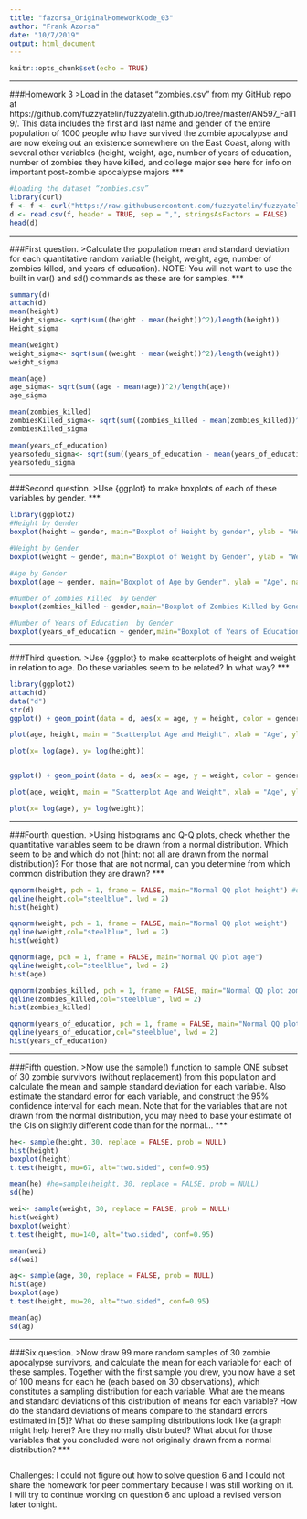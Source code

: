 ```yaml
---
title: "fazorsa_OriginalHomeworkCode_03"
author: "Frank Azorsa"
date: "10/7/2019"
output: html_document
---
```


```r
knitr::opts_chunk$set(echo = TRUE)
```
***
###Homework 3
>Load in the dataset “zombies.csv” from my GitHub repo at https://github.com/fuzzyatelin/fuzzyatelin.github.io/tree/master/AN597_Fall19/. This data includes the first and last name and gender of the entire population of 1000 people who have survived the zombie apocalypse and are now ekeing out an existence somewhere on the East Coast, along with several other variables (height, weight, age, number of years of education, number of zombies they have killed, and college major see here for info on important post-zombie apocalypse majors
***

```r
#Loading the dataset “zombies.csv”
library(curl)
f <- f <- curl("https://raw.githubusercontent.com/fuzzyatelin/fuzzyatelin.github.io/master/AN597_Fall19/zombies.csv")
d <- read.csv(f, header = TRUE, sep = ",", stringsAsFactors = FALSE)
head(d)
```

***
###First question.
>Calculate the population mean and standard deviation for each quantitative random variable (height, weight, age, number of zombies killed, and years of education). NOTE: You will not want to use the built in var() and sd() commands as these are for samples.
***

```r
summary(d)
attach(d)
mean(height)
Height_sigma<- sqrt(sum((height - mean(height))^2)/length(height))
Height_sigma

mean(weight)
weight_sigma<- sqrt(sum((weight - mean(weight))^2)/length(weight))
weight_sigma

mean(age)
age_sigma<- sqrt(sum((age - mean(age))^2)/length(age))
age_sigma

mean(zombies_killed)
zombiesKilled_sigma<- sqrt(sum((zombies_killed - mean(zombies_killed))^2)/length(zombies_killed))
zombiesKilled_sigma

mean(years_of_education)
yearsofedu_sigma<- sqrt(sum((years_of_education - mean(years_of_education))^2)/length(years_of_education))
yearsofedu_sigma
```

***
###Second question.
>Use {ggplot} to make boxplots of each of these variables by gender.
***
```r
library(ggplot2)
#Height by Gender
boxplot(height ~ gender, main="Boxplot of Height by gender", ylab = "Height (inches)", names=c("Females", "Males"))

#Weight by Gender
boxplot(weight ~ gender, main="Boxplot of Weight by Gender", ylab = "Weight (lbs)", names=c("Females", "Males"))

#Age by Gender
boxplot(age ~ gender, main="Boxplot of Age by Gender", ylab = "Age", names=c("Females", "Males"))

#Number of Zombies Killed  by Gender
boxplot(zombies_killed ~ gender,main="Boxplot of Zombies Killed by Gender", ylab = "Zombies Killed", names=c("Females", "Males"))

#Number of Years of Education  by Gender
boxplot(years_of_education ~ gender,main="Boxplot of Years of Education by Gender", ylab = "Years of Education", names=c("Females", "Males"))
```

***
###Third question.
>Use {ggplot} to make scatterplots of height and weight in relation to age. Do these variables seem to be related? In what way?
***
```r
library(ggplot2)
attach(d)
data("d")
str(d)
ggplot() + geom_point(data = d, aes(x = age, y = height, color = gender))

plot(age, height, main = "Scatterplot Age and Height", xlab = "Age", ylab = "height")

plot(x= log(age), y= log(height))


ggplot() + geom_point(data = d, aes(x = age, y = weight, color = gender))

plot(age, weight, main = "Scatterplot Age and Weight", xlab = "Age", ylab = "weight")

plot(x= log(age), y= log(weight))
```

***
###Fourth question.
>Using histograms and Q-Q plots, check whether the quantitative variables seem to be drawn from a normal distribution. Which seem to be and which do not (hint: not all are drawn from the normal distribution)? For those that are not normal, can you determine from which common distribution they are drawn?
***
```r
qqnorm(height, pch = 1, frame = FALSE, main="Normal QQ plot height") #qq-plot: This function help us to observe a good fit of the straight line (qqnorm, qqline)
qqline(height,col="steelblue", lwd = 2)
hist(height)

qqnorm(weight, pch = 1, frame = FALSE, main="Normal QQ plot weight")
qqline(weight,col="steelblue", lwd = 2)
hist(weight)

qqnorm(age, pch = 1, frame = FALSE, main="Normal QQ plot age")
qqline(weight,col="steelblue", lwd = 2)
hist(age)

qqnorm(zombies_killed, pch = 1, frame = FALSE, main="Normal QQ plot zombies killed")
qqline(zombies_killed,col="steelblue", lwd = 2)
hist(zombies_killed)

qqnorm(years_of_education, pch = 1, frame = FALSE, main="Normal QQ plot years of education")
qqline(years_of_education,col="steelblue", lwd = 2)
hist(years_of_education)
```

***
###Fifth question.
>Now use the sample() function to sample ONE subset of 30 zombie survivors (without replacement) from this population and calculate the mean and sample standard deviation for each variable. Also estimate the standard error for each variable, and construct the 95% confidence interval for each mean. Note that for the variables that are not drawn from the normal distribution, you may need to base your estimate of the CIs on slightly different code than for the normal…
***

```r
he<- sample(height, 30, replace = FALSE, prob = NULL)
hist(height)
boxplot(height)
t.test(height, mu=67, alt="two.sided", conf=0.95)

mean(he) #he=sample(height, 30, replace = FALSE, prob = NULL)
sd(he)

wei<- sample(weight, 30, replace = FALSE, prob = NULL)
hist(weight)
boxplot(weight)
t.test(height, mu=140, alt="two.sided", conf=0.95)

mean(wei)
sd(wei)

ag<- sample(age, 30, replace = FALSE, prob = NULL)
hist(age)
boxplot(age)
t.test(height, mu=20, alt="two.sided", conf=0.95)

mean(ag)
sd(ag)
```
***
###Six question.
>Now draw 99 more random samples of 30 zombie apocalypse survivors, and calculate the mean for each variable for each of these samples. Together with the first sample you drew, you now have a set of 100 means for each he (each based on 30 observations), which constitutes a sampling distribution for each variable. What are the means and standard deviations of this distribution of means for each variable? How do the standard deviations of means compare to the standard errors estimated in [5]? What do these sampling distributions look like (a graph might help here)? Are they normally distributed? What about for those variables that you concluded were not originally drawn from a normal distribution?
***
```r

```

Challenges: I could not figure out how to solve question 6 and I could not share the homework for peer commentary because I was still working on it. I will try to continue working on question 6 and upload a revised version later tonight.
